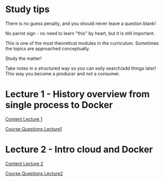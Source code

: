 = Study tips =

There is no guess penalty, and you should never leave a queston blank!

No parrot sign - no need to learn "this" by heart, but it is still important.

This is one of the most theoretical modules in the curriculum. Sometimes the topics are approached conceptually.

Study the matter!

Take notes in a structured way so you can esily search/add things later! This way you become a producer and not a consumer.

= Lecture 1 - History overview from single process to Docker =

[[Lecture1|Content Lecture 1]]

[[Lecture1CQ|Course Questions Lecture1]]

= Lecture 2 - Intro cloud and Docker =

[[Lecture2|Content Lecture 2]]

[[Lecture2CQ|Course Questions Lecture2]]
